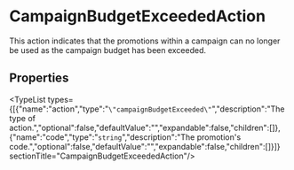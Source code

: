 
# CampaignBudgetExceededAction

This action indicates that the promotions within a campaign can no longer be used
as the campaign budget has been exceeded.

## Properties

<TypeList types={[{"name":"action","type":"`\"campaignBudgetExceeded\"`","description":"The type of action.","optional":false,"defaultValue":"","expandable":false,"children":[]},{"name":"code","type":"`string`","description":"The promotion's code.","optional":false,"defaultValue":"","expandable":false,"children":[]}]}  sectionTitle="CampaignBudgetExceededAction"/>
